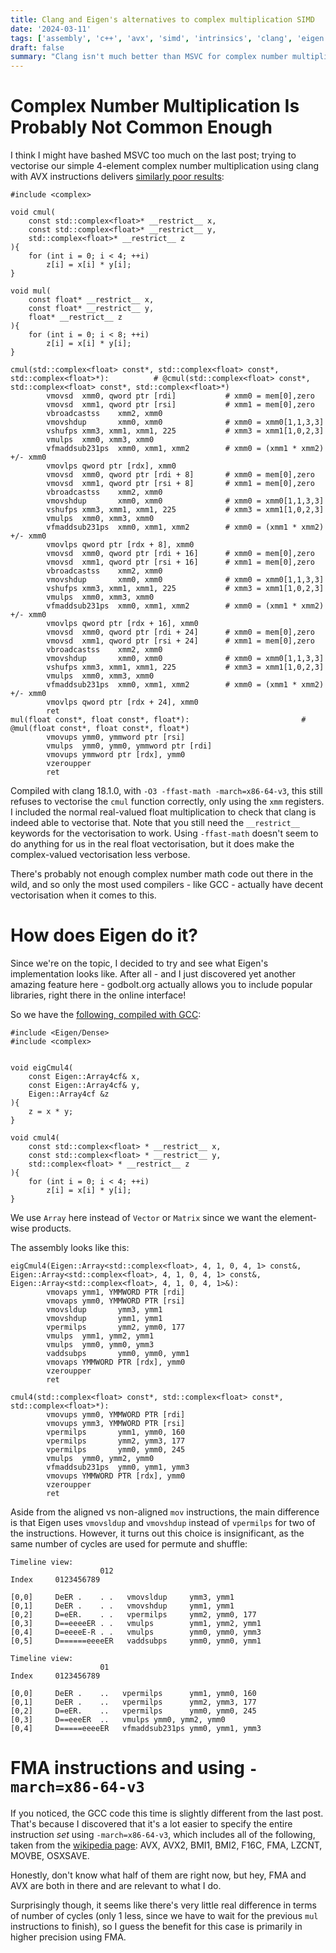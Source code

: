 ```yaml
---
title: Clang and Eigen's alternatives to complex multiplication SIMD
date: '2024-03-11'
tags: ['assembly', 'c++', 'avx', 'simd', 'intrinsics', 'clang', 'eigen']
draft: false
summary: "Clang isn't much better than MSVC for complex number multiplication, while Eigen is equivalent to GCC but uses slightly different instructions." 
---
```


# Complex Number Multiplication Is Probably Not Common Enough

I think I might have bashed MSVC too much on the last post; trying to vectorise our simple 4-element complex number multiplication using clang with AVX instructions delivers [similarly poor results](https://godbolt.org/z/35dGqTfKv):

```
#include <complex>

void cmul(
    const std::complex<float>* __restrict__ x,
    const std::complex<float>* __restrict__ y,
    std::complex<float>* __restrict__ z
){
    for (int i = 0; i < 4; ++i)
        z[i] = x[i] * y[i];
}

void mul(
    const float* __restrict__ x,
    const float* __restrict__ y,
    float* __restrict__ z
){
    for (int i = 0; i < 8; ++i)
        z[i] = x[i] * y[i];
}
```

```
cmul(std::complex<float> const*, std::complex<float> const*, std::complex<float>*):          # @cmul(std::complex<float> const*, std::complex<float> const*, std::complex<float>*)
        vmovsd  xmm0, qword ptr [rdi]           # xmm0 = mem[0],zero
        vmovsd  xmm1, qword ptr [rsi]           # xmm1 = mem[0],zero
        vbroadcastss    xmm2, xmm0
        vmovshdup       xmm0, xmm0              # xmm0 = xmm0[1,1,3,3]
        vshufps xmm3, xmm1, xmm1, 225           # xmm3 = xmm1[1,0,2,3]
        vmulps  xmm0, xmm3, xmm0
        vfmaddsub231ps  xmm0, xmm1, xmm2        # xmm0 = (xmm1 * xmm2) +/- xmm0
        vmovlps qword ptr [rdx], xmm0
        vmovsd  xmm0, qword ptr [rdi + 8]       # xmm0 = mem[0],zero
        vmovsd  xmm1, qword ptr [rsi + 8]       # xmm1 = mem[0],zero
        vbroadcastss    xmm2, xmm0
        vmovshdup       xmm0, xmm0              # xmm0 = xmm0[1,1,3,3]
        vshufps xmm3, xmm1, xmm1, 225           # xmm3 = xmm1[1,0,2,3]
        vmulps  xmm0, xmm3, xmm0
        vfmaddsub231ps  xmm0, xmm1, xmm2        # xmm0 = (xmm1 * xmm2) +/- xmm0
        vmovlps qword ptr [rdx + 8], xmm0
        vmovsd  xmm0, qword ptr [rdi + 16]      # xmm0 = mem[0],zero
        vmovsd  xmm1, qword ptr [rsi + 16]      # xmm1 = mem[0],zero
        vbroadcastss    xmm2, xmm0
        vmovshdup       xmm0, xmm0              # xmm0 = xmm0[1,1,3,3]
        vshufps xmm3, xmm1, xmm1, 225           # xmm3 = xmm1[1,0,2,3]
        vmulps  xmm0, xmm3, xmm0
        vfmaddsub231ps  xmm0, xmm1, xmm2        # xmm0 = (xmm1 * xmm2) +/- xmm0
        vmovlps qword ptr [rdx + 16], xmm0
        vmovsd  xmm0, qword ptr [rdi + 24]      # xmm0 = mem[0],zero
        vmovsd  xmm1, qword ptr [rsi + 24]      # xmm1 = mem[0],zero
        vbroadcastss    xmm2, xmm0
        vmovshdup       xmm0, xmm0              # xmm0 = xmm0[1,1,3,3]
        vshufps xmm3, xmm1, xmm1, 225           # xmm3 = xmm1[1,0,2,3]
        vmulps  xmm0, xmm3, xmm0
        vfmaddsub231ps  xmm0, xmm1, xmm2        # xmm0 = (xmm1 * xmm2) +/- xmm0
        vmovlps qword ptr [rdx + 24], xmm0
        ret
mul(float const*, float const*, float*):                         # @mul(float const*, float const*, float*)
        vmovups ymm0, ymmword ptr [rsi]
        vmulps  ymm0, ymm0, ymmword ptr [rdi]
        vmovups ymmword ptr [rdx], ymm0
        vzeroupper
        ret
```

Compiled with clang 18.1.0, with ```-O3 -ffast-math -march=x86-64-v3```, this still refuses to vectorise the ```cmul``` function correctly, only using the ```xmm``` registers. I included the normal real-valued float multiplication to check that clang is indeed able to vectorise that. Note that you still need the ```__restrict__``` keywords for the vectorisation to work. Using ```-ffast-math``` doesn't seem to do anything for us in the real float vectorisation, but it does make the complex-valued vectorisation less verbose.

There's probably not enough complex number math code out there in the wild, and so only the most used compilers - like GCC - actually have decent vectorisation when it comes to this.

# How does Eigen do it?

Since we're on the topic, I decided to try and see what Eigen's implementation looks like. After all - and I just discovered yet another amazing feature here - godbolt.org actually allows you to include popular libraries, right there in the online interface!

So we have the [following, compiled with GCC](https://godbolt.org/z/rcPn8Wf9a):

```
#include <Eigen/Dense>
#include <complex>


void eigCmul4(
    const Eigen::Array4cf& x,
    const Eigen::Array4cf& y,
    Eigen::Array4cf &z
){
    z = x * y;
}

void cmul4(
    const std::complex<float> * __restrict__ x,
    const std::complex<float> * __restrict__ y,
    std::complex<float> * __restrict__ z
){
    for (int i = 0; i < 4; ++i)
        z[i] = x[i] * y[i];
}
```

We use ```Array``` here instead of ```Vector``` or ```Matrix``` since we want the element-wise products.

The assembly looks like this:

```
eigCmul4(Eigen::Array<std::complex<float>, 4, 1, 0, 4, 1> const&, Eigen::Array<std::complex<float>, 4, 1, 0, 4, 1> const&, Eigen::Array<std::complex<float>, 4, 1, 0, 4, 1>&):
        vmovaps ymm1, YMMWORD PTR [rdi]
        vmovaps ymm0, YMMWORD PTR [rsi]
        vmovsldup       ymm3, ymm1
        vmovshdup       ymm1, ymm1
        vpermilps       ymm2, ymm0, 177
        vmulps  ymm1, ymm2, ymm1
        vmulps  ymm0, ymm0, ymm3
        vaddsubps       ymm0, ymm0, ymm1
        vmovaps YMMWORD PTR [rdx], ymm0
        vzeroupper
        ret

cmul4(std::complex<float> const*, std::complex<float> const*, std::complex<float>*):
        vmovups ymm0, YMMWORD PTR [rdi]
        vmovups ymm3, YMMWORD PTR [rsi]
        vpermilps       ymm1, ymm0, 160
        vpermilps       ymm2, ymm3, 177
        vpermilps       ymm0, ymm0, 245
        vmulps  ymm0, ymm2, ymm0
        vfmaddsub231ps  ymm0, ymm1, ymm3
        vmovups YMMWORD PTR [rdx], ymm0
        vzeroupper
        ret

```

Aside from the aligned vs non-aligned ```mov``` instructions, the main difference is that Eigen uses ```vmovsldup``` and ```vmovshdup``` instead of ```vpermilps``` for two of the instructions. However, it turns out this choice is insignificant, as the same number of cycles are used for permute and shuffle:

```
Timeline view:
                    012
Index     0123456789   

[0,0]     DeER .    . .   vmovsldup     ymm3, ymm1
[0,1]     DeER .    . .   vmovshdup     ymm1, ymm1
[0,2]     D=eER.    . .   vpermilps     ymm2, ymm0, 177
[0,3]     D==eeeeER . .   vmulps        ymm1, ymm2, ymm1
[0,4]     D=eeeeE-R . .   vmulps        ymm0, ymm0, ymm3
[0,5]     D======eeeeER   vaddsubps     ymm0, ymm0, ymm1

Timeline view:
                    01
Index     0123456789  

[0,0]     DeER .    ..   vpermilps      ymm1, ymm0, 160
[0,1]     DeER .    ..   vpermilps      ymm2, ymm3, 177
[0,2]     D=eER.    ..   vpermilps      ymm0, ymm0, 245
[0,3]     D==eeeER  ..   vmulps ymm0, ymm2, ymm0
[0,4]     D=====eeeeER   vfmaddsub231ps ymm0, ymm1, ymm3
```

# FMA instructions and using ```-march=x86-64-v3```

If you noticed, the GCC code this time is slightly different from the last post. That's because I discovered that it's a lot easier to specify the entire instruction _set_ using ```-march=x86-64-v3```, which includes all of the following, taken from the [wikipedia page](https://en.wikipedia.org/wiki/X86-64): AVX, AVX2, BMI1, BMI2, F16C, FMA, LZCNT, MOVBE, OSXSAVE.

Honestly, don't know what half of them are right now, but hey, FMA and AVX are both in there and are relevant to what I do.

Surprisingly though, it seems like there's very little real difference in terms of number of cycles (only 1 less, since we have to wait for the previous ```mul``` instructions to finish), so I guess the benefit for this case is primarily in higher precision using FMA.

